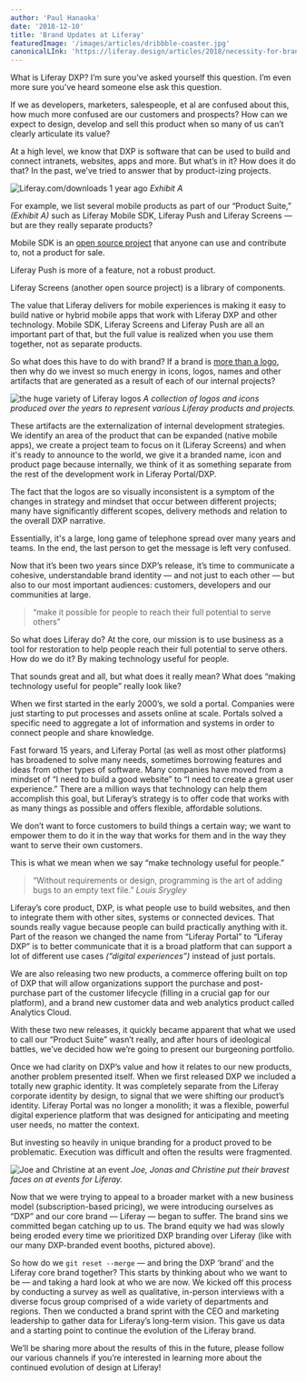 ```yaml
---
author: 'Paul Hanaoka'
date: '2018-12-10'
title: 'Brand Updates at Liferay'
featuredImage: '/images/articles/dribbble-coaster.jpg'
canonicalLInk: 'https://liferay.design/articles/2018/necessity-for-brand-updates/'
---
```


What is Liferay DXP? I’m sure you’ve asked yourself this question. I’m even more sure you’ve heard someone else ask this question.

If we as developers, marketers, salespeople, et al are confused about this, how much more confused are our customers and prospects? How can we expect to design, develop and sell this product when so many of us can’t clearly articulate its value?

At a high level, we know that DXP is software that can be used to build and connect intranets, websites, apps and more. But what’s in it? How does it do that? In the past, we’ve tried to answer that by product-izing projects.

![Liferay.com/downloads 1 year ago](/images/articles/liferay-product-downloads.png)
_Exhibit A_

For example, we list several mobile products as part of our “Product Suite,” _(Exhibit A)_ such as Liferay Mobile SDK, Liferay Push and Liferay Screens — but are they really separate products?

Mobile SDK is an [open source project](https://github.com/liferay/liferay-mobile-sdk) that anyone can use and contribute to, not a product for sale.

Liferay Push is more of a feature, not a robust product.

Liferay Screens (another open source project) is a library of components.

The value that Liferay delivers for mobile experiences is making it easy to build native or hybrid mobile apps that work with Liferay DXP and other technology. Mobile SDK, Liferay Screens and Liferay Push are all an important part of that, but the full value is realized when you use them together, not as separate products.

So what does this have to do with brand? If a brand is [more than a logo](https://hbr.org/2011/06/a-logo-is-not-a-brand), then why do we invest so much energy in icons, logos, names and other artifacts that are generated as a result of each of our internal projects?

![the huge variety of Liferay logos](/images/articles/liferay-logos.png)
_A collection of logos and icons produced over the years to represent various Liferay products and projects._

These artifacts are the externalization of internal development strategies. We identify an area of the product that can be expanded (native mobile apps), we create a project team to focus on it (Liferay Screens) and when it's ready to announce to the world, we give it a branded name, icon and product page because internally, we think of it as something separate from the rest of the development work in Liferay Portal/DXP.

The fact that the logos are so visually inconsistent is a symptom of the changes in strategy and mindset that occur between different projects; many have significantly different scopes, delivery methods and relation to the overall DXP narrative.

Essentially, it's a large, long game of telephone spread over many years and teams. In the end, the last person to get the message is left very confused.

Now that it’s been two years since DXP’s release, it’s time to communicate a cohesive, understandable brand identity — and not just to each other — but also to our most important audiences: customers, developers and our communities at large.

> “make it possible for people to reach their full potential to serve others”

So what does Liferay do? At the core, our mission is to use business as a tool for restoration to help people reach their full potential to serve others. How do we do it? By making technology useful for people.

That sounds great and all, but what does it really mean? What does “making technology useful for people” really look like?

When we first started in the early 2000’s, we sold a portal. Companies were just starting to put processes and assets online at scale. Portals solved a specific need to aggregate a lot of information and systems in order to connect people and share knowledge.

Fast forward 15 years, and Liferay Portal (as well as most other platforms) has broadened to solve many needs, sometimes borrowing features and ideas from other types of software. Many companies have moved from a mindset of “I need to build a good website” to “I need to create a great user experience.” There are a million ways that technology can help them accomplish this goal, but Liferay’s strategy is to offer code that works with as many things as possible and offers flexible, affordable solutions.

We don’t want to force customers to build things a certain way; we want to empower them to do it in the way that works for them and in the way they want to serve their own customers.

This is what we mean when we say “make technology useful for people.”

> “Without requirements or design, programming is the art of adding bugs to an empty text file.”
> <cite>Louis Srygley</cite>

Liferay’s core product, DXP, is what people use to build websites, and then to integrate them with other sites, systems or connected devices. That sounds really vague because people can build practically anything with it. Part of the reason we changed the name from “Liferay Portal” to “Liferay DXP” is to better communicate that it is a broad platform that can support a lot of different use cases _(“digital experiences”)_ instead of just portals.

We are also releasing two new products, a commerce offering built on top of DXP that will allow organizations support the purchase and post-purchase part of the customer lifecycle (filling in a crucial gap for our platform), and a brand new customer data and web analytics product called Analytics Cloud.

With these two new releases, it quickly became apparent that what we used to call our “Product Suite” wasn’t really, and after hours of ideological battles, we’ve decided how we’re going to present our burgeoning portfolio.

Once we had clarity on DXP’s value and how it relates to our new products, another problem presented itself. When we first released DXP we included a totally new graphic identity. It was completely separate from the Liferay corporate identity by design, to signal that we were shifting our product’s identity. Liferay Portal was no longer a monolith; it was a flexible, powerful digital experience platform that was designed for anticipating and meeting user needs, no matter the context.

But investing so heavily in unique branding for a product proved to be problematic. Execution was difficult and often the results were fragmented.

![Joe and Christine at an event](/images/articles/liferay-event-confusion.jpg)
_Joe, Jonas and Christine put their bravest faces on at events for Liferay._

Now that we were trying to appeal to a broader market with a new business model (subscription-based pricing), we were introducing ourselves as “DXP” and our core brand &mdash; Liferay &mdash; began to suffer. The brand sins we committed began catching up to us. The brand equity we had was slowly being eroded every time we prioritized DXP branding over Liferay (like with our many DXP-branded event booths, pictured above).

So how do we `git reset --merge` — and bring the DXP ‘brand’ and the Liferay core brand together? This starts by thinking about who we want to be — and taking a hard look at who we are now. We kicked off this process by conducting a survey as well as qualitative, in-person interviews with a diverse focus group comprised of a wide variety of departments and regions. Then we conducted a brand sprint with the CEO and marketing leadership to gather data for Liferay’s long-term vision. This gave us data and a starting point to continue the evolution of the Liferay brand.

We’ll be sharing more about the results of this in the future, please follow our various channels if you’re interested in learning more about the continued evolution of design at Liferay!
